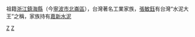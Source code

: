 祖籍[[浙江|浙江]][[鎮海縣|鎮海縣]]（今[[寧波市|寧波市]][[北崙區|北崙區]]），台灣著名工業家族，[[張敏鈺|張敏鈺]]有台灣“水泥大王”之稱，家族持有[[嘉新水泥|嘉新水泥]]

[[Category:北仑区人|Z]]
[[Category:寧波裔台灣人|Z]]